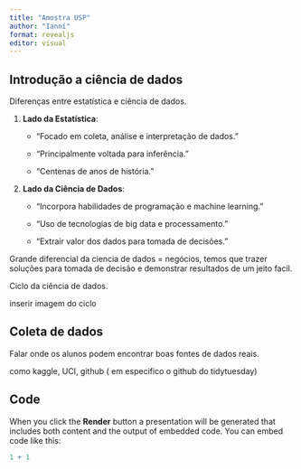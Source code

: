```yaml
---
title: "Amostra USP"
author: "Ianní"
format: revealjs
editor: visual
---
```


## Introdução a ciência de dados

Diferenças entre estatística e ciência de dados.

1.  **Lado da Estatística**:

    -   "Focado em coleta, análise e interpretação de dados."

    -   "Principalmente voltada para inferência."

    -   "Centenas de anos de história."

2.  **Lado da Ciência de Dados**:

    -   "Incorpora habilidades de programação e machine learning."

    -   "Uso de tecnologias de big data e processamento."

    -   "Extrair valor dos dados para tomada de decisões."

Grande diferencial da ciencia de dados = negócios, temos que trazer soluções para tomada de decisão e demonstrar resultados de um jeito facil.

Ciclo da ciência de dados.

inserir imagem do ciclo

## Coleta de dados

Falar onde os alunos podem encontrar boas fontes de dados reais.

como kaggle, UCI, github ( em especifico o github do tidytuesday)

## Code

When you click the **Render** button a presentation will be generated that includes both content and the output of embedded code. You can embed code like this:

```r
1 + 1
```
